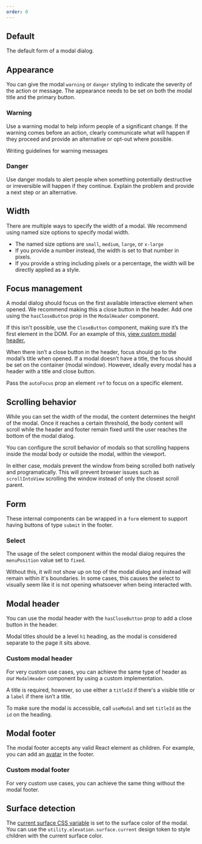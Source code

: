 ```yaml
---
order: 0
---
```



## Default

The default form of a modal dialog.

<Example Component={ModalDefault} packageName="@atlaskit/modal-dialog" />

## Appearance

You can give the modal `warning` or `danger` styling to indicate the severity of the action or
message. The appearance needs to be set on both the modal title and the primary button.

### Warning

Use a warning modal to help inform people of a significant change. If the warning comes before an
action, clearly communicate what will happen if they proceed and provide an alternative or opt-out
where possible.

<Link href="/content/designing-messages/writing-a-warning-message/">
	Writing guidelines for warning messages
</Link>

<Example Component={ModalWarning} packageName="@atlaskit/modal-dialog" />

### Danger

Use danger modals to alert people when something potentially destructive or irreversible will happen
if they continue. Explain the problem and provide a next step or an alternative.

<Example Component={ModalDanger} packageName="@atlaskit/modal-dialog" />

## Width

There are multiple ways to specify the width of a modal. We recommend using named size options to
specify modal width.

- The named size options are `small`, `medium`, `large`, or `x-large`
- If you provide a number instead, the width is set to that number in pixels.
- If you provide a string including pixels or a percentage, the width will be directly applied as a
  style.

<Example Component={ModalWidth} packageName="@atlaskit/modal-dialog" />

## Focus management

A modal dialog should focus on the first available interactive element when opened. We recommend
making this a close button in the header. Add one using the `hasCloseButton` prop in the
`ModalHeader` component.

If this isn't possible, use the `CloseButton` component, making sure it’s the first element in the
DOM. For an example of this,
[view custom modal header.](/components/modal-dialog/examples#custom-modal-header)

When there isn’t a close button in the header, focus should go to the modal’s title when opened. If
a modal doesn’t have a title, the focus should be set on the container (modal window). However,
ideally every modal has a header with a title and close button.

Pass the `autoFocus` prop an element `ref` to focus on a specific element.

<Example Component={FocusSpecificElement} packageName="@atlaskit/modal-dialog" />

## Scrolling behavior

While you can set the width of the modal, the content determines the height of the modal. Once it
reaches a certain threshold, the body content will scroll while the header and footer remain fixed
until the user reaches the bottom of the modal dialog.

You can configure the scroll behavior of modals so that scrolling happens inside the modal body or
outside the modal, within the viewport.

In either case, modals prevent the window from being scrolled both natively and programatically.
This will prevent browser issues such as `scrollIntoView` scrolling the window instead of only the
closest scroll parent.

<Example Component={ModalScroll} packageName="@atlaskit/modal-dialog" />

## Form

These internal components can be wrapped in a `form` element to support having buttons of type
`submit` in the footer.

<Example Component={ModalForm} packageName="@atlaskit/modal-dialog" />

### Select

The usage of the select component within the modal dialog requires the `menuPosition` value set to
`fixed`.

Without this, it will not show up on top of the modal dialog and instead will remain within it's
boundaries. In some cases, this causes the select to visually seem like it is not opening whatsoever
when being interacted with.

<Example Component={ModalSelect} packageName="@atlaskit/modal-dialog" />

## Modal header

You can use the modal header with the `hasCloseButton` prop to add a close button in the header.

Modal titles should be a level `h1` heading, as the modal is considered separate to the page it sits
above.

<Example Component={ModalHeader} packageName="@atlaskit/modal-dialog" />

### Custom modal header

For very custom use cases, you can achieve the same type of header as our `ModalHeader` component by
using a custom implementation.

A title is required, however, so use either a `titleId` if there's a visible title or a `label` if
there isn’t a title.

To make sure the modal is accessible, call `useModal` and set `titleId` as the `id` on the heading.

<Example Component={ModalCustomHeader} packageName="@atlaskit/modal-dialog" />

## Modal footer

The modal footer accepts any valid React element as children. For example, you can add an
[avatar](/components/avatar/) in the footer.

<Example Component={ModalFooter} packageName="@atlaskit/modal-dialog" />

### Custom modal footer

For very custom use cases, you can achieve the same thing without the modal footer.

<Example Component={ModalCustomFooter} packageName="@atlaskit/modal-dialog" />

## Surface detection

The [current surface CSS variable](/components/tokens/code#current-surface-color) is set to the
surface color of the modal. You can use the `utility.elevation.surface.current` design token to
style children with the current surface color.

<Example Component={ModalCurrentSurface} packageName="@atlaskit/modal-dialog" />
